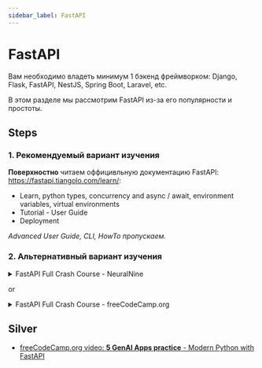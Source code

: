 ```yaml
---
sidebar_label: FastAPI
---
```


# FastAPI

Вам необходимо владеть минимум 1 бэкенд фреймворком: Django, Flask, FastAPI, NestJS, Spring Boot, Laravel, etc.

В этом разделе мы рассмотрим FastAPI из-за его популярности и простоты.

## Steps

### 1. Рекомендуемый вариант изучения

**Поверхностно** читаем оффицивльную документацию FastAPI: https://fastapi.tiangolo.com/learn/:
- Learn, python types, concurrency and async / await, environment variables, virtual environments
- Tutorial - User Guide
- Deployment 

*Advanced User Guide, CLI, HowTo пропускаем.*


### 2. Альтернативный вариант изучения

<details>
<summary>FastAPI Full Crash Course - NeuralNine</summary>

<iframe width="560" height="315" src="https://www.youtube.com/embed/rvFsGRvj9jo?si=ohp5wR7c1vJ_VMTQ" title="YouTube video player" frameborder="0" allow="accelerometer; autoplay; clipboard-write; encrypted-media; gyroscope; picture-in-picture; web-share" referrerpolicy="strict-origin-when-cross-origin" allowfullscreen></iframe>

</details>

or

<details>
<summary>FastAPI Full Crash Course - freeCodeCamp.org</summary>

<iframe width="560" height="315" src="https://www.youtube.com/embed/tLKKmouUams?si=tJ_2UqDZAhK55l0p" title="YouTube video player" frameborder="0" allow="accelerometer; autoplay; clipboard-write; encrypted-media; gyroscope; picture-in-picture; web-share" referrerpolicy="strict-origin-when-cross-origin" allowfullscreen></iframe>

</details>

## Silver

- [freeCodeCamp.org video: **5 GenAI Apps practice** - Modern Python with FastAPI](https://www.youtube.com/watch?v=0sOvCWFmrtA)

